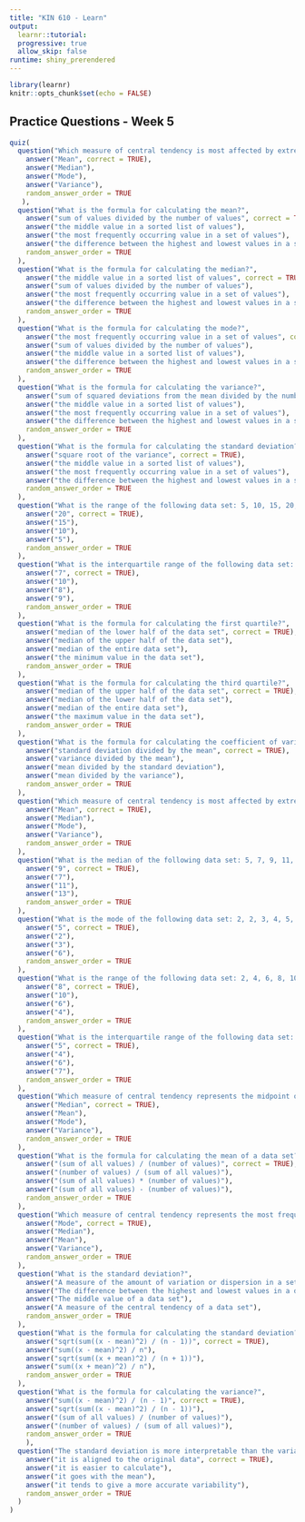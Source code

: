 ```yaml
---
title: "KIN 610 - Learn"
output: 
  learnr::tutorial: 
  progressive: true
  allow_skip: false
runtime: shiny_prerendered
---
```


```r
library(learnr)
knitr::opts_chunk$set(echo = FALSE)
```

## Practice Questions - Week 5


```r
quiz(
  question("Which measure of central tendency is most affected by extreme values?",
    answer("Mean", correct = TRUE),
    answer("Median"),
    answer("Mode"),
    answer("Variance"),
    random_answer_order = TRUE
   ),
  question("What is the formula for calculating the mean?",
    answer("sum of values divided by the number of values", correct = TRUE),
    answer("the middle value in a sorted list of values"),
    answer("the most frequently occurring value in a set of values"),
    answer("the difference between the highest and lowest values in a set of values"),
    random_answer_order = TRUE
  ),
  question("What is the formula for calculating the median?",
    answer("the middle value in a sorted list of values", correct = TRUE),
    answer("sum of values divided by the number of values"),
    answer("the most frequently occurring value in a set of values"),
    answer("the difference between the highest and lowest values in a set of values"),
    random_answer_order = TRUE
  ),
  question("What is the formula for calculating the mode?",
    answer("the most frequently occurring value in a set of values", correct = TRUE),
    answer("sum of values divided by the number of values"),
    answer("the middle value in a sorted list of values"),
    answer("the difference between the highest and lowest values in a set of values"),
    random_answer_order = TRUE
  ),
  question("What is the formula for calculating the variance?",
    answer("sum of squared deviations from the mean divided by the number of values minus 1", correct = TRUE),
    answer("the middle value in a sorted list of values"),
    answer("the most frequently occurring value in a set of values"),
    answer("the difference between the highest and lowest values in a set of values"),
    random_answer_order = TRUE
  ),
  question("What is the formula for calculating the standard deviation?",
    answer("square root of the variance", correct = TRUE),
    answer("the middle value in a sorted list of values"),
    answer("the most frequently occurring value in a set of values"),
    answer("the difference between the highest and lowest values in a set of values"),
    random_answer_order = TRUE
  ),
  question("What is the range of the following data set: 5, 10, 15, 20, 25?",
    answer("20", correct = TRUE),
    answer("15"),
    answer("10"),
    answer("5"),
    random_answer_order = TRUE
  ),
  question("What is the interquartile range of the following data set: 5, 7, 8, 11, 12, 14, 15, 17?",
    answer("7", correct = TRUE),
    answer("10"),
    answer("8"),
    answer("9"),
    random_answer_order = TRUE
  ),
  question("What is the formula for calculating the first quartile?",
    answer("median of the lower half of the data set", correct = TRUE),
    answer("median of the upper half of the data set"),
    answer("median of the entire data set"),
    answer("the minimum value in the data set"),
    random_answer_order = TRUE
  ),
  question("What is the formula for calculating the third quartile?",
    answer("median of the upper half of the data set", correct = TRUE),
    answer("median of the lower half of the data set"),
    answer("median of the entire data set"),
    answer("the maximum value in the data set"),
    random_answer_order = TRUE
  ),
  question("What is the formula for calculating the coefficient of variation?",
    answer("standard deviation divided by the mean", correct = TRUE),
    answer("variance divided by the mean"),
    answer("mean divided by the standard deviation"),
    answer("mean divided by the variance"),
    random_answer_order = TRUE
  ),
  question("Which measure of central tendency is most affected by extreme values?",
    answer("Mean", correct = TRUE),
    answer("Median"),
    answer("Mode"),
    answer("Variance"),
    random_answer_order = TRUE
  ),
  question("What is the median of the following data set: 5, 7, 9, 11, 13?",
    answer("9", correct = TRUE),
    answer("7"),
    answer("11"),
    answer("13"),
    random_answer_order = TRUE
  ),
  question("What is the mode of the following data set: 2, 2, 3, 4, 5, 5, 5, 6, 6?",
    answer("5", correct = TRUE),
    answer("2"),
    answer("3"),
    answer("6"),
    random_answer_order = TRUE
  ),
  question("What is the range of the following data set: 2, 4, 6, 8, 10?",
    answer("8", correct = TRUE),
    answer("10"),
    answer("6"),
    answer("4"),
    random_answer_order = TRUE
  ),
  question("What is the interquartile range of the following data set: 3, 4, 5, 7, 8, 9, 11, 12?",
    answer("5", correct = TRUE),
    answer("4"),
    answer("6"),
    answer("7"),
    random_answer_order = TRUE
  ),
  question("Which measure of central tendency represents the midpoint of a data set?",
    answer("Median", correct = TRUE),
    answer("Mean"),
    answer("Mode"),
    answer("Variance"),
    random_answer_order = TRUE
  ),
  question("What is the formula for calculating the mean of a data set?",
    answer("(sum of all values) / (number of values)", correct = TRUE),
    answer("(number of values) / (sum of all values)"),
    answer("(sum of all values) * (number of values)"),
    answer("(sum of all values) - (number of values)"),
    random_answer_order = TRUE
  ),
  question("Which measure of central tendency represents the most frequently occurring value in a data set?",
    answer("Mode", correct = TRUE),
    answer("Median"),
    answer("Mean"),
    answer("Variance"),
    random_answer_order = TRUE
  ),
  question("What is the standard deviation?",
    answer("A measure of the amount of variation or dispersion in a set of data values", correct = TRUE),
    answer("The difference between the highest and lowest values in a data set"),
    answer("The middle value of a data set"),
    answer("A measure of the central tendency of a data set"),
    random_answer_order = TRUE
  ),
  question("What is the formula for calculating the standard deviation?",
    answer("sqrt(sum((x - mean)^2) / (n - 1))", correct = TRUE),
    answer("sum((x - mean)^2) / n"),
    answer("sqrt(sum((x + mean)^2) / (n + 1))"),
    answer("sum((x + mean)^2) / n"),
    random_answer_order = TRUE
  ),
  question("What is the formula for calculating the variance?",
    answer("sum((x - mean)^2) / (n - 1)", correct = TRUE),
    answer("sqrt(sum((x - mean)^2) / (n - 1))"),
    answer("(sum of all values) / (number of values)"),
    answer("(number of values) / (sum of all values)"),
    random_answer_order = TRUE
    ),
  question("The standard deviation is more interpretable than the variance because",
    answer("it is aligned to the original data", correct = TRUE),
    answer("it is easier to calculate"),
    answer("it goes with the mean"),
    answer("it tends to give a more accurate variability"),
    random_answer_order = TRUE    
  )
)
```

